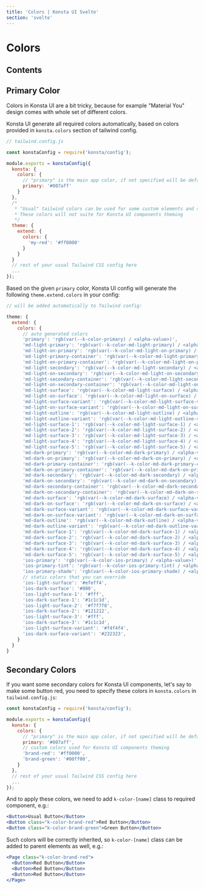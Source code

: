 ```yaml
---
title: 'Colors | Konsta UI Svelte'
section: 'svelte'
---
```


# Colors

## Contents

## Primary Color

Colors in Konsta UI are a bit tricky, because for example "Material You" design comes with whole set of different colors.

Konsta UI generate all required colors automatically, based on colors provided in `konsta.colors` section of tailwind config.

```js
// tailwind.config.js

const konstaConfig = require('konsta/config');

module.exports = konstaConfig({
  konsta: {
    colors: {
      // "primary" is the main app color, if not specified will be default to '#007aff'
      primary: '#007aff'
    }
  },
  /*
   * "Usual" tailwind colors can be used for some custom elements and styling.
   * These colors will not suite for Konsta UI components theming
   */
  theme: {
    extend: {
      colors: {
        'my-red': '#ff0000'
      }
    }
  }
  // rest of your usual Tailwind CSS config here
  ...
});

```

Based on the given `primary` color, Konsta UI config will generate the following `theme.extend.colors` in your config:

```js
// will be added automatically to Tailwind config:

theme: {
  extend: {
    colors: {
      // auto generated colors
      'primary': 'rgb(var(--k-color-primary) / <alpha-value>)',
      'md-light-primary': 'rgb(var(--k-color-md-light-primary) / <alpha-value>)',
      'md-light-on-primary': 'rgb(var(--k-color-md-light-on-primary) / <alpha-value>)',
      'md-light-primary-container': 'rgb(var(--k-color-md-light-primary-container) / <alpha-value>)',
      'md-light-on-primary-container': 'rgb(var(--k-color-md-light-on-primary-container) / <alpha-value>)',
      'md-light-secondary': 'rgb(var(--k-color-md-light-secondary) / <alpha-value>)',
      'md-light-on-secondary': 'rgb(var(--k-color-md-light-on-secondary) / <alpha-value>)',
      'md-light-secondary-container': 'rgb(var(--k-color-md-light-secondary-container) / <alpha-value>)',
      'md-light-on-secondary-container': 'rgb(var(--k-color-md-light-on-secondary-container) / <alpha-value>)',
      'md-light-surface': 'rgb(var(--k-color-md-light-surface) / <alpha-value>)',
      'md-light-on-surface': 'rgb(var(--k-color-md-light-on-surface) / <alpha-value>)',
      'md-light-surface-variant': 'rgb(var(--k-color-md-light-surface-variant) / <alpha-value>)',
      'md-light-on-surface-variant': 'rgb(var(--k-color-md-light-on-surface-variant) / <alpha-value>)',
      'md-light-outline': 'rgb(var(--k-color-md-light-outline) / <alpha-value>)',
      'md-light-outline-variant': 'rgb(var(--k-color-md-light-outline-variant) / <alpha-value>)',
      'md-light-surface-1': 'rgb(var(--k-color-md-light-surface-1) / <alpha-value>)',
      'md-light-surface-2': 'rgb(var(--k-color-md-light-surface-2) / <alpha-value>)',
      'md-light-surface-3': 'rgb(var(--k-color-md-light-surface-3) / <alpha-value>)',
      'md-light-surface-4': 'rgb(var(--k-color-md-light-surface-4) / <alpha-value>)',
      'md-light-surface-5': 'rgb(var(--k-color-md-light-surface-5) / <alpha-value>)',
      'md-dark-primary': 'rgb(var(--k-color-md-dark-primary) / <alpha-value>)',
      'md-dark-on-primary': 'rgb(var(--k-color-md-dark-on-primary) / <alpha-value>)',
      'md-dark-primary-container': 'rgb(var(--k-color-md-dark-primary-container) / <alpha-value>)',
      'md-dark-on-primary-container': 'rgb(var(--k-color-md-dark-on-primary-container) / <alpha-value>)',
      'md-dark-secondary': 'rgb(var(--k-color-md-dark-secondary) / <alpha-value>)',
      'md-dark-on-secondary': 'rgb(var(--k-color-md-dark-on-secondary) / <alpha-value>)',
      'md-dark-secondary-container': 'rgb(var(--k-color-md-dark-secondary-container) / <alpha-value>)',
      'md-dark-on-secondary-container': 'rgb(var(--k-color-md-dark-on-secondary-container) / <alpha-value>)',
      'md-dark-surface': 'rgb(var(--k-color-md-dark-surface) / <alpha-value>)',
      'md-dark-on-surface': 'rgb(var(--k-color-md-dark-on-surface) / <alpha-value>)',
      'md-dark-surface-variant': 'rgb(var(--k-color-md-dark-surface-variant) / <alpha-value>)',
      'md-dark-on-surface-variant': 'rgb(var(--k-color-md-dark-on-surface-variant) / <alpha-value>)',
      'md-dark-outline': 'rgb(var(--k-color-md-dark-outline) / <alpha-value>)',
      'md-dark-outline-variant': 'rgb(var(--k-color-md-dark-outline-variant) / <alpha-value>)',
      'md-dark-surface-1': 'rgb(var(--k-color-md-dark-surface-1) / <alpha-value>)',
      'md-dark-surface-2': 'rgb(var(--k-color-md-dark-surface-2) / <alpha-value>)',
      'md-dark-surface-3': 'rgb(var(--k-color-md-dark-surface-3) / <alpha-value>)',
      'md-dark-surface-4': 'rgb(var(--k-color-md-dark-surface-4) / <alpha-value>)',
      'md-dark-surface-5': 'rgb(var(--k-color-md-dark-surface-5) / <alpha-value>)',
      'ios-primary': 'rgb(var(--k-color-ios-primary) / <alpha-value>)',
      'ios-primary-tint': 'rgb(var(--k-color-ios-primary-tint) / <alpha-value>)',
      'ios-primary-shade': 'rgb(var(--k-color-ios-primary-shade) / <alpha-value>)'
      // static colors that you can override
      'ios-light-surface': '#efeff4',
      'ios-dark-surface': '#000',
      'ios-light-surface-1': '#fff',
      'ios-dark-surface-1': '#1c1c1d',
      'ios-light-surface-2': '#f7f7f8',
      'ios-dark-surface-2': '#121212',
      'ios-light-surface-3': '#fff',
      'ios-dark-surface-3': '#1c1c1d',
      'ios-light-surface-variant': '#f4f4f4',
      'ios-dark-surface-variant': '#232323',
    }
  }
}
```

## Secondary Colors

If you want some secondary colors for Konsta UI components, let's say to make some button red, you need to specify these colors in `konsta.colors` in `tailwind.config.js`:

```js
const konstaConfig = require('konsta/config');

module.exports = konstaConfig({
  konsta: {
    colors: {
      // "primary" is the main app color, if not specified will be default to '#007aff'
      primary: '#007aff',
      // custom colors used for Konsta UI components theming
      'brand-red': '#ff0000',
      'brand-green': '#00ff00',
    }
  },
  // rest of your usual Tailwind CSS config here
  ...
});

```

And to apply these colors, we need to add `k-color-[name]` class to required component, e.g.:

```jsx
<Button>Usual Button</Button>
<Button class="k-color-brand-red">Red Button</Button>
<Button class="k-color-brand-green">Green Button</Button>
```

Such colors will be correctly inherited, so `k-color-[name]` class can be added to parent elements as well, e.g.:

```jsx
<Page class="k-color-brand-red">
  <Button>Red Button</Button>
  <Button>Red Button</Button>
  <Button>Red Button</Button>
</Page>
```
